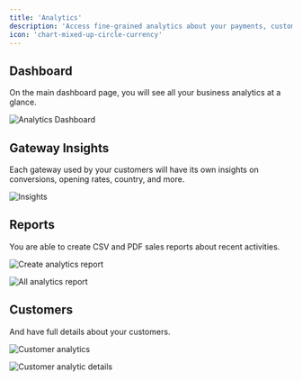 ```yaml
---
title: 'Analytics'
description: 'Access fine-grained analytics about your payments, customers, gateways, and everything else Sellix-related'
icon: 'chart-mixed-up-circle-currency'
---
```


## Dashboard

On the main dashboard page, you will see all your business analytics at a glance.

<img
  className="block"
  src="https://cdn.sellix.io/static/documentation/images/analytics/dashboard.png"
  alt="Analytics Dashboard"
/>

## Gateway Insights

Each gateway used by your customers will have its own insights on conversions, opening rates, country, and more.

<img
  className="block"
  src="https://cdn.sellix.io/static/documentation/images/analytics/gateway-insights.png"
  alt="Insights"
/>

## Reports

You are able to create CSV and PDF sales reports about recent activities.

<img
  className="block"
  src="https://cdn.sellix.io/static/documentation/images/analytics/new-report.png"
  alt="Create analytics report"
/>

<img
  className="block"
  src="https://cdn.sellix.io/static/documentation/images/analytics/all-reports.png"
  alt="All analytics report"
/>

## Customers

And have full details about your customers.

<img
  className="block"
  src="https://cdn.sellix.io/static/documentation/images/analytics/customers.png"
  alt="Customer analytics"
/>

<img
  className="block"
  src="https://cdn.sellix.io/static/documentation/images/analytics/customer.png"
  alt="Customer analytic details"
/>
